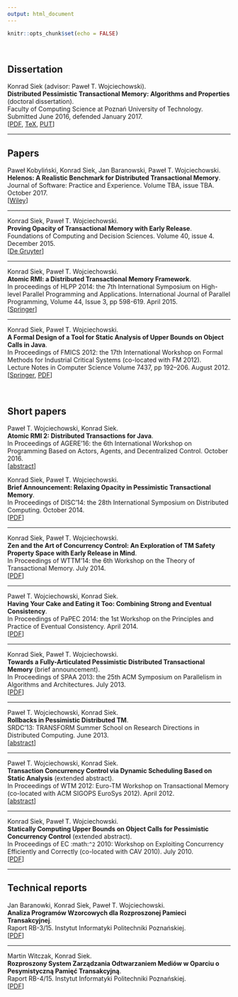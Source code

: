 ```yaml
---
output: html_document
---
```


```r
knitr::opts_chunk$set(echo = FALSE)
```
<br/>

## Dissertation

Konrad Siek (advisor: Paweł T. Wojciechowski).  
**Distributed Pessimistic Transactional Memory: Algorithms and Properties** (doctoral dissertation).  
Faculty of Computing Science at Poznań University of Technology.  
Submitted June 2016, defended January 2017.  
[[PDF](pub/dissertation.pdf), [TeX](pub/dissertation.tar.gz), [PUT](https://pp-hip.pfsl.poznan.pl/ipac20/ipac.jsp?session=151C8173887J1.41469&profile=put-library&uri=link=3100007~!756389~!3100001~!3100002&aspect=basic_search&menu=search&ri=8&source=~!bpptest&term=Distributed+Pessimistic+Transactional+Memory%3A+Algorithms+and+Properties+%2F&index=ALTITLE)]

<hr/>

## Papers

Paweł Kobyliński, Konrad Siek, Jan Baranowski, Paweł T. Wojciechowski.  
**Helenos: A Realistic Benchmark for Distributed Transactional Memory**.  
Journal of Software: Practice and Experience.
Volume TBA, issue TBA. 
October 2017.    
[[Wiley](http://onlinelibrary.wiley.com/doi/10.1002/spe.2548/full)]

<hr/>

Konrad Siek, Paweł T. Wojciechowski.  
**Proving Opacity of Transactional Memory with Early Release**.  
Foundations of Computing and Decision Sciences.
Volume 40, issue 4.
December 2015.  
[[De Gruyter](http://www.degruyter.com/view/j/fcds.2015.40.issue-4/fcds-2015-0018/fcds-2015-0018.xml?format=INT>)]

<hr/>

Konrad Siek, Paweł T. Wojciechowski.  
**Atomic RMI: a Distributed Transactional Memory Framework**.  
In proceedings of HLPP 2014: the 7th International Symposium on High-level Parallel Programming and Applications.
International Journal of Parallel Programming, Volume 44, Issue 3, pp 598-619. April 2015.  
[[Springer](http://link.springer.com/article/10.1007/s10766-015-0361-x>)]

<hr/>

Konrad Siek, Paweł T. Wojciechowski.  
**A Formal Design of a Tool for Static Analysis of Upper Bounds on Object Calls in Java**.  
In Proceedings of FMICS 2012: the 17th International Workshop on Formal Methods for Industrial Critical Systems (co-located with FM 2012).  
Lecture Notes in Computer Science Volume 7437, pp 192–206. August 2012.  
[[Springer](https://link.springer.com/chapter/10.1007/978-3-642-32469-7_13), [PDF](pub/fmics12.pdf>)]

<br/>

## Short papers

Paweł T. Wojciechowski, Konrad Siek.  
**Atomic RMI 2: Distributed Transactions for Java**.  
In Proceedings of AGERE'16: the 6th International Workshop on Programming Based on Actors, Agents, and Decentralized Control. October 2016.  
[[abstract](https://2016.splashcon.org/event/agere2016-atomic-rmi-2-distributed-transactions-for-java)]

Konrad Siek, Paweł T. Wojciechowski.   
**Brief Announcement: Relaxing Opacity in Pessimistic Transactional Memory**.  
In Proceedings of DISC'14: the 28th International Symposium on Distributed Computing.
October 2014.  
[[PDF](pub/disc14.pdf)]

<hr/>

Konrad Siek, Paweł T. Wojciechowski.  
**Zen and the Art of Concurrency Control: An Exploration of TM Safety Property Space with Early Release in Mind**.  
In Proceedings of WTTM'14: the 6th Workshop on the Theory of Transactional Memory. 
July 2014.  
[[PDF](pub/wttm14.pdf)]

<hr/>

Paweł T. Wojciechowski, Konrad Siek.  
**Having Your Cake and Eating it Too: Combining Strong and Eventual Consistency**.  
In Proceedings of PaPEC 2014: the 1st Workshop on the Principles and Practice of Eventual Consistency. April 2014.  
[[PDF](pub/papec14.pdf)]

<hr/>

Konrad Siek, Paweł T. Wojciechowski.  
**Towards a Fully-Articulated Pessimistic Distributed Transactional Memory** (brief announcement).  
In Proceedings of SPAA 2013: the 25th ACM Symposium on Parallelism in Algorithms and Architectures.
July 2013.  
[[PDF](pub/spaa13.pdf)]

<hr/>

Paweł T. Wojciechowski, Konrad Siek.  
**Rollbacks in Pessimistic Distributed TM**.  
SRDC'13: TRANSFORM Summer School on Research Directions in Distributed Computing. June 2013.  
[[abstract](srdc13-abstract.pdf)]

<hr/>

Paweł T. Wojciechowski, Konrad Siek.  
**Transaction Concurrency Control via Dynamic Scheduling Based on Static Analysis** (extended abstract).  
In Proceedings of WTM 2012: Euro-TM Workshop on Transactional Memory (co-located with ACM SIGOPS EuroSys 2012). April 2012.  
[[abstract](http://www.eurotm.org/action-meetings/wtm2012/program/abstracts#Wojciechowski)]

<hr/>

Konrad Siek, Paweł T. Wojciechowski.  
**Statically Computing Upper Bounds on Object Calls for Pessimistic Concurrency Control** (extended abstract).  
In Proceedings of EC :math:`^2` 2010: Workshop on Exploiting Concurrency Efficiently and Correctly (co-located with CAV 2010). July 2010.  
[[PDF](pub/sw10.pdf)]

<hr/>

## Technical reports

Jan Baranowki, Konrad Siek, Paweł T. Wojciechowski.  
**Analiza Programów Wzorcowych dla Rozproszonej Pamieci Transakcyjnej**.  
Raport RB-3/15. Instytut Informatyki Politechniki Poznańskiej.  
[[PDF](pub/rb-3-15.pdf`)]

<hr/>

Martin Witczak, Konrad Siek.  
**Rozproszony System Zarządzania Odtwarzaniem Mediów w Oparciu o Pesymistyczną Pamięć Transakcyjną**.  
Raport RB-4/15. Instytut Informatyki Politechniki Poznańskiej.  
[[PDF](pub/rb-4-15.pdf`)]